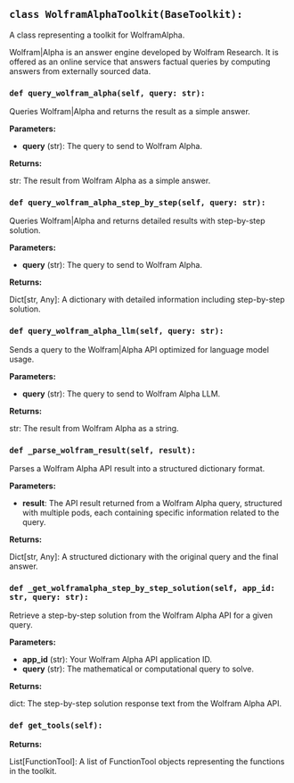 <a id="camel.toolkits.wolfram_alpha_toolkit"></a>

<a id="camel.toolkits.wolfram_alpha_toolkit.WolframAlphaToolkit"></a>

## `class WolframAlphaToolkit(BaseToolkit):`

A class representing a toolkit for WolframAlpha.

Wolfram|Alpha is an answer engine developed by Wolfram Research.
It is offered as an online service that answers factual queries
by computing answers from externally sourced data.

<a id="camel.toolkits.wolfram_alpha_toolkit.WolframAlphaToolkit.query_wolfram_alpha"></a>

### `def query_wolfram_alpha(self, query: str):`

Queries Wolfram|Alpha and returns the result as a simple answer.

**Parameters:**

- **query** (str): The query to send to Wolfram Alpha.

**Returns:**

  str: The result from Wolfram Alpha as a simple answer.

<a id="camel.toolkits.wolfram_alpha_toolkit.WolframAlphaToolkit.query_wolfram_alpha_step_by_step"></a>

### `def query_wolfram_alpha_step_by_step(self, query: str):`

Queries Wolfram|Alpha and returns detailed results with
step-by-step solution.

**Parameters:**

- **query** (str): The query to send to Wolfram Alpha.

**Returns:**

  Dict[str, Any]: A dictionary with detailed information including
step-by-step solution.

<a id="camel.toolkits.wolfram_alpha_toolkit.WolframAlphaToolkit.query_wolfram_alpha_llm"></a>

### `def query_wolfram_alpha_llm(self, query: str):`

Sends a query to the Wolfram|Alpha API optimized for language
model usage.

**Parameters:**

- **query** (str): The query to send to Wolfram Alpha LLM.

**Returns:**

  str: The result from Wolfram Alpha as a string.

<a id="camel.toolkits.wolfram_alpha_toolkit.WolframAlphaToolkit._parse_wolfram_result"></a>

### `def _parse_wolfram_result(self, result):`

Parses a Wolfram Alpha API result into a structured dictionary
format.

**Parameters:**

- **result**: The API result returned from a Wolfram Alpha query, structured with multiple pods, each containing specific information related to the query.

**Returns:**

  Dict[str, Any]: A structured dictionary with the original query
and the final answer.

<a id="camel.toolkits.wolfram_alpha_toolkit.WolframAlphaToolkit._get_wolframalpha_step_by_step_solution"></a>

### `def _get_wolframalpha_step_by_step_solution(self, app_id: str, query: str):`

Retrieve a step-by-step solution from the Wolfram Alpha API for a
given query.

**Parameters:**

- **app_id** (str): Your Wolfram Alpha API application ID.
- **query** (str): The mathematical or computational query to solve.

**Returns:**

  dict: The step-by-step solution response text from the Wolfram
Alpha API.

<a id="camel.toolkits.wolfram_alpha_toolkit.WolframAlphaToolkit.get_tools"></a>

### `def get_tools(self):`

**Returns:**

  List[FunctionTool]: A list of FunctionTool objects
representing the functions in the toolkit.
